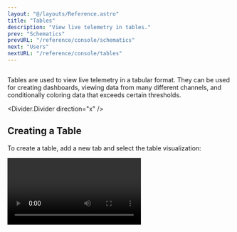 ```yaml
---
layout: "@/layouts/Reference.astro"
title: "Tables"
description: "View live telemetry in tables."
prev: "Schematics"
prevURL: "/reference/console/schematics"
next: "Users"
nextURL: "/reference/console/tables"
---
```




<Diagram style="height: 300px" preview>
  <Image
    client:only="react"
    id="console/tables/thumbnail"
    themed={false}
    style={{
      width: "500px",
      position: "absolute",
      left: "50%",
      transform: "translateX(-50%)",
      borderRadius: "1.5rem",
      boxShadow: "-1rem -1rem 1rem 3px var(--pluto-gray-l1-15)",
    }}
  />
</Diagram>

Tables are used to view live telemetry in a tabular format. They can be used for
creating dashboards, viewing data from many different channels, and conditionally
coloring data that exceeds certain thresholds.

<Divider.Divider direction="x" />

## Creating a Table

To create a table, add a new tab and select the table visualization:

<Video client:only="react" id="console/tables/create" />

You can also create a table by opening the command palette at the top (`Ctrl+Shift+P`
(Windows/Linux) or `Cmd+Shift+P` (macOS)) and searching for the "Create a Table"
command.

<Divider.Divider direction="x" />

## Text Cells

In a table, a text cell can be used to display a line of text. You can also change
the text alignment, text weight, and and text size.

<Divider.Divider direction="x" />

## Value Cells

Value cells functions like values on a schematic. These can be used to display live
data, and automatically update as new data comes in.

### Redlining a Value

You can "redline" a value to change the value's color when the number exceeds a certain
threshold. This is done by clicking the "Redline" tab in the cell's properties. The
lower and upper represent the lower and upper bounds on the value. Selecting a color
determines which color appears when the value passes the threshold.

<Image client:only="react" id="console/tables/redline" />
